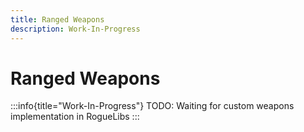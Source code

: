 ```yaml
---
title: Ranged Weapons
description: Work-In-Progress
---
```


# Ranged Weapons

:::info{title="Work-In-Progress"}
TODO: Waiting for custom weapons implementation in RogueLibs
:::
